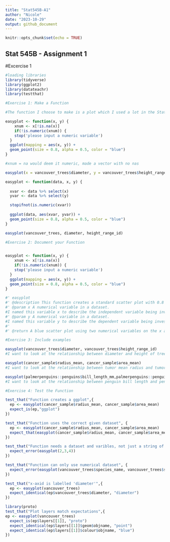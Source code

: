 ```yaml
---
title: "Stat545B-A1"
author: "Nicole"
date: "2023-10-29"
output: github_document
---
```


```r
knitr::opts_chunk$set(echo = TRUE)
```

## Stat 545B - Assignment 1

#Excercise 1
```r
#loading libraries 
library(tidyverse)
library(ggplot2)
library(datateachr)
library(testthat)

```


```r
#Exercise 1: Make a Function

#The function I choose to make is a plot which I used a lot in the Stat545 mda. This function creates a standard scatterplot. 

easyplot <- function(x, y) {
    xnum <- x[!is.na(x)]
    if(!is.numeric(xnum)) {
    stop('please input a numeric variable')
  }
  ggplot(mapping = aes(x, y)) + 
  geom_point(size = 0.8, alpha = 0.5, color = "blue") 
}

#xnum = na would deem it numeric, made a vector with no nas 

easyplot(x = vancouver_trees$diameter, y = vancouver_trees$height_range_id)


```


```r
easyplot <- function(data, x, y) {
  
  xvar <- data %>% select(x)
  yvar <- data %>% select(y)

  stopifnot(is.numeric(xvar))
  
  ggplot(data, aes(xvar, yvar)) + 
  geom_point(size = 0.8, alpha = 0.5, color = "blue") 
}

easyplot(vancouver_trees, diameter, height_range_id)
```



```r
#Exercise 2: Document your Function


easyplot <- function(x, y) {
    xnum <- x[!is.na(x)]
    if(!is.numeric(xnum)) {
    stop('please input a numeric variable')
  }
  ggplot(mapping = aes(x, y)) + 
  geom_point(size = 0.8, alpha = 0.5, color = "blue") 
}

#' easyplot
#' @description This function creates a standard scatter plot with 0.8 size blue points using ggplot. This function makes it easy to create a plot to look at the relationship between two numerical variables in a dataset.
#' @param x A numerical variable in a dataset.
#I named this variable x to describe the independent variable being investigated
#' @param y A numerical variable in a dataset.
#I named this variable y to describe the dependent variable being investigated 
#'
#' @return A blue scatter plot using two numerical variables on the x and y axis  


```

```r
#Exercise 3: Include examples 

easyplot(vancouver_trees$diameter, vancouver_trees$height_range_id)
#I want to look at the relationship between diameter and height of trees using the vancouver trees dataset, I am using the easyplot function to quickly see if there is a pattern between these variables. I can see that the shorter/mid height trees tend to be the tallest. 
```

```r
easyplot(cancer_sample$radius_mean, cancer_sample$area_mean)
#I want to look at the relationship between tumor mean radius and tumor mean area using the cancer sample dataset, I am using the easyplot function to quickly see if there is a pattern between these variables. The results show a positive correlation.  
```

```r
easyplot(palmerpenguins::penguins$bill_length_mm,palmerpenguins::penguins$bill_depth_mm)
#I want to look at the relationship between penguin bill length and penguin bill depth using the palmer penguins dataset, I am using the easyplot function to quickly see if there is a pattern between these variables. There doesn't seem to be a clear pattern between these variables. 

```

```r
#Exercise 4: Test the Function

test_that("Function creates a ggplot",{
  ep <- easyplot(cancer_sample$radius_mean, cancer_sample$area_mean)
  expect_is(ep,"ggplot")
})

```


```r
test_that("Function uses the correct given dataset", {
  ep <- easyplot(cancer_sample$radius_mean, cancer_sample$area_mean)
  expect_that(easyplot(cancer_sample$radius_mean, cancer_sample$area_mean), equals(ep))
}) 
```


```r
test_that("Function needs a dataset and varibles, not just a string of numbers", {
  expect_error(easyplot(2,3,4))
})
```

```r
test_that("Function can only use numerical dataset", {
  expect_error(easyplot(vancouver_trees$species_name, vancouver_trees$std_street))
})

```





```r
test_that("x-axid is labelled 'diameter'",{
  ep <- easyplot(vancouver_trees)
  expect_identical(ep$vancouver_trees$diameter, "diameter")
})
```


```r

library(proto)
test_that("Plot layers match expectations",{
ep <- easyplot(vancouver_trees)
  expect_is(ep$layers[[1]], "proto")
  expect_identical(ep$layers[[1]]$geom$objname, "point")
  expect_identical(ep$layers[[1]]$colour$objname, "blue")
})

```

